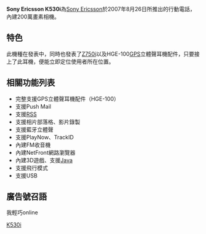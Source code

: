{{Infobox Mobile | name = Sony Ericsson K530i
| image = Sony Ericsson K530i.jpg | imagesize = 200x | image2 = | manufacturer =[[索尼爱立信|索尼爱立信]] | series =K系列 | carrier = | available ={{dts|2007|8|26}} | status =已停产 | os    = | screen = 2.0英寸 176×220[[像素|像素]]<br />260000色[[TFT|TFT]]彩屏 | exterior_screen = | ringtone = 72和弦 | music = MP3、AC-3、M4A | camera =200万像素 | memory = 動態內存16MB
| memory_card = [[M2卡|M2卡]]
| networks = [[WCDMA|WCDMA]][[GSM|GSM]] 900/1800/1900 MHz | battery = 950mAh | connectivity = [[USB|USB]]、[[藍牙|藍牙]] | size = 102×46×14 mm | form = [[手机制式|直立式]] | weight = 92[[克|克]] }}

'''Sony Ericsson K530i'''為[[Sony_Ericsson|Sony Ericsson]]於2007年8月26日所推出的行動電話，內建200萬畫素相機。

== 特色 ==
此機種在發表中，同時也發表了[[Sony_Ericsson_Z750i|Z750i]]以及HGE-100[[GPS|GPS]]立體聲耳機配件，只要接上了此耳機，便能立即定位使用者所在位置。

== 相關功能列表 ==
*完整支援GPS立體聲耳機配件（HGE-100）
*支援Push Mail
*支援[[RSS|RSS]]
*支援相片部落格、影片錄製
*支援藍牙立體聲
*支援PlayNow、TrackID
*內建FM收音機
*內建NetFront網路瀏覽器
*內建3D遊戲、支援[[Java|Java]]
*支援飛行模式
*支援USB 
== 廣告號召語 ==
我輕巧online

{{SEphones}}

[[Category:索尼愛立信手機|K530i]]